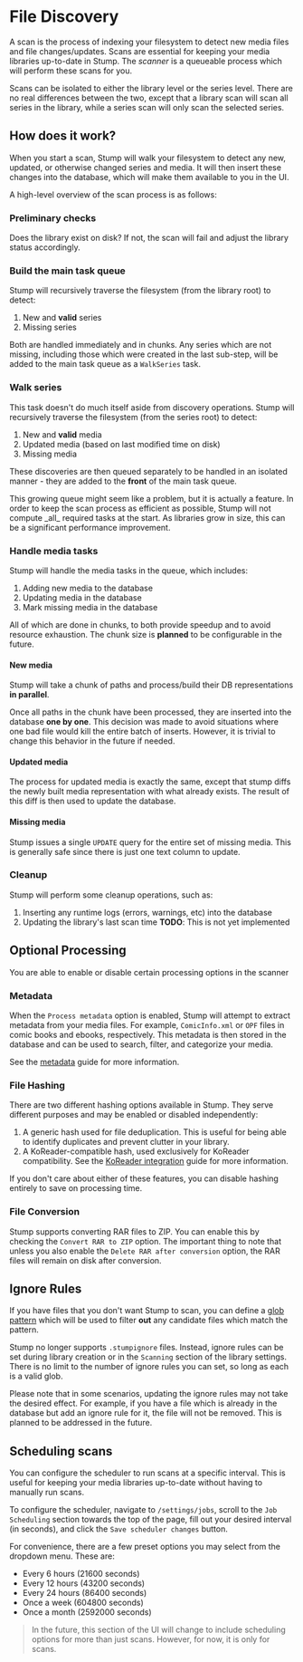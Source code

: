 
# File Discovery

A scan is the process of indexing your filesystem to detect new media files and file changes/updates. Scans are essential for keeping your media libraries up-to-date in Stump. The _scanner_ is a queueable process which will perform these scans for you.

Scans can be isolated to either the library level or the series level. There are no real differences between the two, except that a library scan will scan all series in the library, while a series scan will only scan the selected series.

## How does it work?

When you start a scan, Stump will walk your filesystem to detect any new, updated, or otherwise changed series and media. It will then insert these changes into the database, which will make them available to you in the UI.

A high-level overview of the scan process is as follows:

<Steps>

### Preliminary checks

Does the library exist on disk? If not, the scan will fail and adjust the library status accordingly.

### Build the main task queue

Stump will recursively traverse the filesystem (from the library root) to detect:

1. New and **valid** series
2. Missing series

Both are handled immediately and in chunks. Any series which are not missing, including those which were created in the last sub-step, will be added to the main task queue as a `WalkSeries` task.

### Walk series

This task doesn't do much itself aside from discovery operations. Stump will recursively traverse the filesystem (from the series root) to detect:

1. New and **valid** media
2. Updated media (based on last modified time on disk)
3. Missing media

These discoveries are then queued separately to be handled in an isolated manner - they are added to the **front** of the main task queue.

<Callout emoji="🙋">
	This growing queue might seem like a problem, but it is actually a feature. In order to keep the
	scan process as efficient as possible, Stump will not compute _all_ required tasks at the start.
	As libraries grow in size, this can be a significant performance improvement.
</Callout>

### Handle media tasks

Stump will handle the media tasks in the queue, which includes:

1. Adding new media to the database
2. Updating media in the database
3. Mark missing media in the database

All of which are done in chunks, to both provide speedup and to avoid resource exhaustion. The chunk size is **planned** to be configurable in the future.

#### New media

Stump will take a chunk of paths and process/build their DB representations **in parallel**.

Once all paths in the chunk have been processed, they are inserted into the database **one by one**. This decision was made to avoid situations where one bad file would kill the entire batch of inserts. However, it is trivial to change this behavior in the future if needed.

#### Updated media

The process for updated media is exactly the same, except that stump diffs the newly built media representation with what already exists. The result of this diff is then used to update the database.

#### Missing media

Stump issues a single `UPDATE` query for the entire set of missing media. This is generally safe since there is just one text column to update.

### Cleanup

Stump will perform some cleanup operations, such as:

1. Inserting any runtime logs (errors, warnings, etc) into the database
2. Updating the library's last scan time **TODO**: This is not yet implemented

</Steps>

## Optional Processing

You are able to enable or disable certain processing options in the scanner

### Metadata

When the `Process metadata` option is enabled, Stump will attempt to extract metadata from your media files. For example, `ComicInfo.xml` or `OPF` files in comic books and ebooks, respectively. This metadata is then stored in the database and can be used to search, filter, and categorize your media.

See the [metadata](/guides/basics/books#metadata) guide for more information.

### File Hashing

There are two different hashing options available in Stump. They serve different purposes and may be enabled or disabled independently:

1. A generic hash used for file deduplication. This is useful for being able to identify duplicates and prevent clutter in your library.
2. A KoReader-compatible hash, used exclusively for KoReader compatibility. See the [KoReader integration](/guides/integrations/koreader) guide for more information.

If you don't care about either of these features, you can disable hashing entirely to save on processing time.

### File Conversion

Stump supports converting RAR files to ZIP. You can enable this by checking the `Convert RAR to ZIP` option. The important thing to note that unless you also enable the `Delete RAR after conversion` option, the RAR files will remain on disk after conversion.

## Ignore Rules

If you have files that you don't want Stump to scan, you can define a [glob pattern](<https://en.wikipedia.org/wiki/Glob_(programming)>) which will be used to filter **out** any candidate files which match the pattern.

Stump no longer supports `.stumpignore` files. Instead, ignore rules can be set during library creation or in the `Scanning` section of the library settings. There is no limit to the number of ignore rules you can set, so long as each is a valid glob.

<Callout emoji="🚨">
	Please note that in some scenarios, updating the ignore rules may not take the desired effect. For
	example, if you have a file which is already in the database but add an ignore rule for it, the
	file will not be removed. This is planned to be addressed in the future.
</Callout>

## Scheduling scans

You can configure the scheduler to run scans at a specific interval. This is useful for keeping your media libraries up-to-date without having to manually run scans.

To configure the scheduler, navigate to `/settings/jobs`, scroll to the `Job Scheduling` section towards the top of the page, fill out your desired interval (in seconds), and click the `Save scheduler changes` button.

For convenience, there are a few preset options you may select from the dropdown menu. These are:

- Every 6 hours (21600 seconds)
- Every 12 hours (43200 seconds)
- Every 24 hours (86400 seconds)
- Once a week (604800 seconds)
- Once a month (2592000 seconds)

> In the future, this section of the UI will change to include scheduling options for more than just scans. However, for now, it is only for scans.
